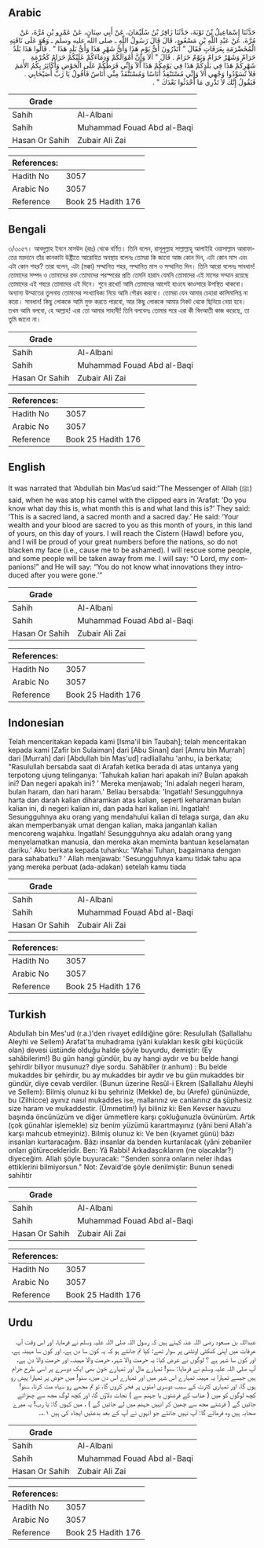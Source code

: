 ## Arabic


<div dir="rtl" lang="ar" style={{fontSize:'larger',backgroundColor:'#f8f9fa',padding:20}}>
حَدَّثَنَا إِسْمَاعِيلُ بْنُ تَوْبَةَ، حَدَّثَنَا زَافِرُ بْنُ سُلَيْمَانَ، عَنْ أَبِي سِنَانٍ، عَنْ عَمْرِو بْنِ مُرَّةَ، عَنْ مُرَّةَ، عَنْ عَبْدِ اللَّهِ بْنِ مَسْعُودٍ، قَالَ قَالَ رَسُولُ اللَّهِ ـ صلى الله عليه وسلم ـ وَهُوَ عَلَى نَاقَتِهِ الْمُخَضْرَمَةِ بِعَرَفَاتٍ فَقَالَ ‏"‏ أَتَدْرُونَ أَىُّ يَوْمٍ هَذَا وَأَىُّ شَهْرٍ هَذَا وَأَىُّ بَلَدٍ هَذَا ‏"‏ ‏.‏ قَالُوا هَذَا بَلَدٌ حَرَامٌ وَشَهْرٌ حَرَامٌ وَيَوْمٌ حَرَامٌ ‏.‏ قَالَ ‏"‏ أَلاَ وَإِنَّ أَمْوَالَكُمْ وَدِمَاءَكُمْ عَلَيْكُمْ حَرَامٌ كَحُرْمَةِ شَهْرِكُمْ هَذَا فِي بَلَدِكُمْ هَذَا فِي يَوْمِكُمْ هَذَا أَلاَ وَإِنِّي فَرَطُكُمْ عَلَى الْحَوْضِ وَأُكَاثِرُ بِكُمُ الأُمَمَ فَلاَ تُسَوِّدُوا وَجْهِي أَلاَ وَإِنِّي مُسْتَنْقِذٌ أُنَاسًا وَمُسْتَنْقَذٌ مِنِّي أُنَاسٌ فَأَقُولُ يَا رَبِّ أُصَيْحَابِي ‏.‏ فَيَقُولُ إِنَّكَ لاَ تَدْرِي مَا أَحْدَثُوا بَعْدَكَ ‏"‏ ‏.‏
</div>
<div style={{backgroundColor:'#f8f9fa',padding:20, marginBottom: 10}}><table> <thead> <tr> <th>Grade</th> <th></th> </tr> </thead> <tbody> <tr><td>Sahih</td><td>Al-Albani</td></tr><tr><td>Sahih</td><td>Muhammad Fouad Abd al-Baqi</td></tr><tr><td>Hasan Or Sahih</td><td>Zubair Ali Zai</td></tr></tbody></table><table> <thead> <tr> <th>References:</th> <th></th> </tr> </thead> <tbody><tr><td>Hadith No</td><td>3057</td></tr><tr><td>Arabic No</td><td>3057</td></tr><tr><td>Reference</td><td>Book 25 Hadith 176</td></tr></tbody></table></div>

## Bengali


<div dir="ltr" lang="bn" style={{fontSize:'larger',backgroundColor:'#f8f9fa',padding:20}}>
৩/৩০৫৭। আবদুল্লাহ ইবনে মাসউদ (রাঃ) থেকে বর্ণিত। তিনি বলেন, রাসূলুল্লাহ সাল্লাল্লাহু আলাইহি ওয়াসাল্লাম আরাফাতের ময়দানে তাঁর কানকাটা উষ্ট্রীতে আরোহিত অবস্থায় বলেনঃ তোমরা কি জানো আজ কোন দিন, এটা কোন মাস এবং এটা কোন শহর? তারা বলেন, এটা (মক্কা) সম্মানিত শহর, সম্মানিত মাস ও সম্মানিত দিন। তিনি আরো বলেনঃ সাবধান! তোমাদের সম্পদ ও তোমাদের রক্ত তোমাদের পরস্পরের প্রতি তেমনি হারাম যেমনি তোমাদের এই মাসের সম্মান রয়েছে তোমাদের এই শহরে তোমাদের এই দিনে। শুনে রাখো! আমি তোমাদের আগেই হাওযে কাওসারে উপস্থিত থাকবো। অন্যান্য উম্মাতের তুলনায় তোমাদের সংখ্যাধিক্য নিয়ে আমি গৌরব করবো। তোমরা যেন আমার চেহারা কালিমালিপ্ত না করো। সাবধান! কিছু লোককে আমি মুক্ত করতে পারবো, আর কিছু লোককে আমার নিকট থেকে ছিনিয়ে নেয়া হবে। তখম আমি বলবো, হে আল্লাহ! এরা তো আমার সাহাবী! তিনি বলবেনঃ তোমার পরে এরা কী বিদআতী কাজ করেছে, তা তুমি জানো না।
</div>
<div style={{backgroundColor:'#f8f9fa',padding:20, marginBottom: 10}}><table> <thead> <tr> <th>Grade</th> <th></th> </tr> </thead> <tbody> <tr><td>Sahih</td><td>Al-Albani</td></tr><tr><td>Sahih</td><td>Muhammad Fouad Abd al-Baqi</td></tr><tr><td>Hasan Or Sahih</td><td>Zubair Ali Zai</td></tr></tbody></table><table> <thead> <tr> <th>References:</th> <th></th> </tr> </thead> <tbody><tr><td>Hadith No</td><td>3057</td></tr><tr><td>Arabic No</td><td>3057</td></tr><tr><td>Reference</td><td>Book 25 Hadith 176</td></tr></tbody></table></div>

## English


<div dir="ltr" lang="en" style={{fontSize:'larger',backgroundColor:'#f8f9fa',padding:20}}>
It was narrated that ‘Abdullah bin Mas’ud said:“The Messenger of Allah (ﷺ) said, when he was atop his camel with the clipped ears in ‘Arafat: ‘Do you know what day this is, what month this is and what land this is?’ They said: ‘This is a sacred land, a sacred month and a sacred day.’ He said: ‘Your wealth and your blood are sacred to you as this month of yours, in this land of yours, on this day of yours. I will reach the Cistern (Hawd) before you, and I will be proud of your great numbers before the nations, so do not blacken my face (i.e., cause me to be ashamed). I will rescue some people, and some people will be taken away from me. I will say: “O Lord, my companions!” and He will say: “You do not know what innovations they introduced after you were gone.’”
</div>
<div style={{backgroundColor:'#f8f9fa',padding:20, marginBottom: 10}}><table> <thead> <tr> <th>Grade</th> <th></th> </tr> </thead> <tbody> <tr><td>Sahih</td><td>Al-Albani</td></tr><tr><td>Sahih</td><td>Muhammad Fouad Abd al-Baqi</td></tr><tr><td>Hasan Or Sahih</td><td>Zubair Ali Zai</td></tr></tbody></table><table> <thead> <tr> <th>References:</th> <th></th> </tr> </thead> <tbody><tr><td>Hadith No</td><td>3057</td></tr><tr><td>Arabic No</td><td>3057</td></tr><tr><td>Reference</td><td>Book 25 Hadith 176</td></tr></tbody></table></div>

## Indonesian


<div dir="ltr" lang="id" style={{fontSize:'larger',backgroundColor:'#f8f9fa',padding:20}}>
Telah menceritakan kepada kami [Isma'il bin Taubah]; telah menceritakan kepada kami [Zafir bin Sulaiman] dari [Abu Sinan] dari [Amru bin Murrah] dari [Murrah] dari [Abdullah bin Mas'ud] radliallahu 'anhu, ia berkata; "Rasulullah bersabda saat di Arafah ketika berada di atas untanya yang terpotong ujung telinganya: 'Tahukah kalian hari apakah ini? Bulan apakah ini? Dan negeri apakah ini? ' Mereka menjawab; 'Ini adalah negeri haram, bulan haram, dan hari haram.' Beliau bersabda: 'Ingatlah! Sesungguhnya harta dan darah kalian diharamkan atas kalian, seperti keharaman bulan kalian ini, di negeri kalian ini, dan pada hari kalian ini. Ingatlah! Sesungguhnya aku orang yang mendahului kalian di telaga surga, dan aku akan memperbanyak umat dengan kalian, maka janganlah kalian mencoreng wajahku. Ingatlah! Sesungguhnya aku adalah orang yang menyelamatkan manusia, dan mereka akan meminta bantuan keselamatan dariku.' Aku berkata kepada tuhanku: 'Wahai Tuhan, bagaimana dengan para sahabatku? ' Allah menjawab: 'Sesungguhnya kamu tidak tahu apa yang mereka perbuat (ada-adakan) setelah kamu tiada
</div>
<div style={{backgroundColor:'#f8f9fa',padding:20, marginBottom: 10}}><table> <thead> <tr> <th>Grade</th> <th></th> </tr> </thead> <tbody> <tr><td>Sahih</td><td>Al-Albani</td></tr><tr><td>Sahih</td><td>Muhammad Fouad Abd al-Baqi</td></tr><tr><td>Hasan Or Sahih</td><td>Zubair Ali Zai</td></tr></tbody></table><table> <thead> <tr> <th>References:</th> <th></th> </tr> </thead> <tbody><tr><td>Hadith No</td><td>3057</td></tr><tr><td>Arabic No</td><td>3057</td></tr><tr><td>Reference</td><td>Book 25 Hadith 176</td></tr></tbody></table></div>

## Turkish


<div dir="ltr" lang="tr" style={{fontSize:'larger',backgroundColor:'#f8f9fa',padding:20}}>
Abdullah bin Mes'ud (r.a.)'den rivayet edildiğine göre: Resulullah (Sallallahu Aleyhi ve Sellem) Arafat'ta muhadrama (yâni kulakları kesik gibi küçücük olan) devesi üstünde olduğu halde şöyle buyurdu, demiştir: (Ey sahâbilerim!) Bu gün hangi gündür, bu ay hangi aydır ve bu belde hangi şehirdir biliyor musunuz? diye sordu. Sahâbîler (r.anhum) : Bu belde mukaddes bir şehirdir, bu ay mukaddes bir aydır ve bu gün mukaddes bir gündür, diye cevab verdiler. (Bunun üzerine Resûl-i Ekrem (Sallallahu Aleyhi ve Sellem): Bilmiş olunuz ki bu şehriniz (Mekke) de, bu (Arefe) gününüzde, bu (Zilhicce) ayınız nasıl mukaddes ise, mallarınız ve canlarınız da şüphesiz size haram ve mukaddestir. (Ümmetim!) İyi biliniz ki: Ben Kevser havuzu başında öncünüzüm ve diğer ümmetlere karşı çokluğunuzla övünürüm. Artık (çok günahlar işlemekle) siz benim yüzümü karartmayınız (yâni beni Allah'a karşı mahcub etmeyiniz). Bilmiş olunuz ki: Ve ben (kıyamet günü) bâzı insanları kurtaracağım. Bâzı insanlar da benden kurtarılacak (yâni zebaniler onları götürecekleridir. Ben: Yâ Rabbi! Arkadaşcıklarım (ne olacaklar?) diyeceğim. Allah şöyle buyuracak: ''Senden sonra onların neler ihdas ettiklerini bilmiyorsun." Not: Zevaid'de şöyle denilmiştir: Bunun senedi sahihtir
</div>
<div style={{backgroundColor:'#f8f9fa',padding:20, marginBottom: 10}}><table> <thead> <tr> <th>Grade</th> <th></th> </tr> </thead> <tbody> <tr><td>Sahih</td><td>Al-Albani</td></tr><tr><td>Sahih</td><td>Muhammad Fouad Abd al-Baqi</td></tr><tr><td>Hasan Or Sahih</td><td>Zubair Ali Zai</td></tr></tbody></table><table> <thead> <tr> <th>References:</th> <th></th> </tr> </thead> <tbody><tr><td>Hadith No</td><td>3057</td></tr><tr><td>Arabic No</td><td>3057</td></tr><tr><td>Reference</td><td>Book 25 Hadith 176</td></tr></tbody></table></div>

## Urdu


<div dir="rtl" lang="ur" style={{fontSize:'larger',backgroundColor:'#f8f9fa',padding:20}}>
عبداللہ بن مسعود رضی اللہ عنہ کہتے ہیں کہ رسول اللہ صلی اللہ علیہ وسلم نے فرمایا، اور اس وقت آپ عرفات میں اپنی کنکٹی اونٹنی پر سوار تھے: کیا تم جانتے ہو کہ یہ کون سا دن ہے، اور کون سا مہینہ ہے، اور کون سا شہر ہے ؟ لوگوں نے عرض کیا: یہ حرمت والا شہر، حرمت والا مہینہ، اور حرمت والا دن ہے، آپ صلی اللہ علیہ وسلم نے فرمایا: سنو! تمہارے مال اور تمہارے خون بھی ایک دوسرے پر اسی طرح حرام ہیں جیسے تمہارا یہ مہینہ تمہارے اس شہر میں اور تمہارے اس دن میں، سنو! میں حوض پر تمہارا پیش رو ہوں گا، اور تمہاری کثرت کے سبب دوسری امتوں پر فخر کروں گا، تو تم مجھے رو سیاہ مت کرنا، سنو! کچھ لوگوں کو میں ( عذاب کے فرشتوں یا جہنم سے ) نجات دلاؤں گا، اور کچھ لوگ مجھ سے چھڑائے جائیں گے ( فرشتے مجھ سے چھین کر انہیں جہنم میں لے جائیں گے ) ، میں کہوں گا: یا رب! یہ میرے صحابہ ہیں وہ فرمائے گا: آپ نہیں جانتے جو انہوں نے آپ کے بعد بدعتیں ایجاد کی ہیں ۱؎۔
</div>
<div style={{backgroundColor:'#f8f9fa',padding:20, marginBottom: 10}}><table> <thead> <tr> <th>Grade</th> <th></th> </tr> </thead> <tbody> <tr><td>Sahih</td><td>Al-Albani</td></tr><tr><td>Sahih</td><td>Muhammad Fouad Abd al-Baqi</td></tr><tr><td>Hasan Or Sahih</td><td>Zubair Ali Zai</td></tr></tbody></table><table> <thead> <tr> <th>References:</th> <th></th> </tr> </thead> <tbody><tr><td>Hadith No</td><td>3057</td></tr><tr><td>Arabic No</td><td>3057</td></tr><tr><td>Reference</td><td>Book 25 Hadith 176</td></tr></tbody></table></div>